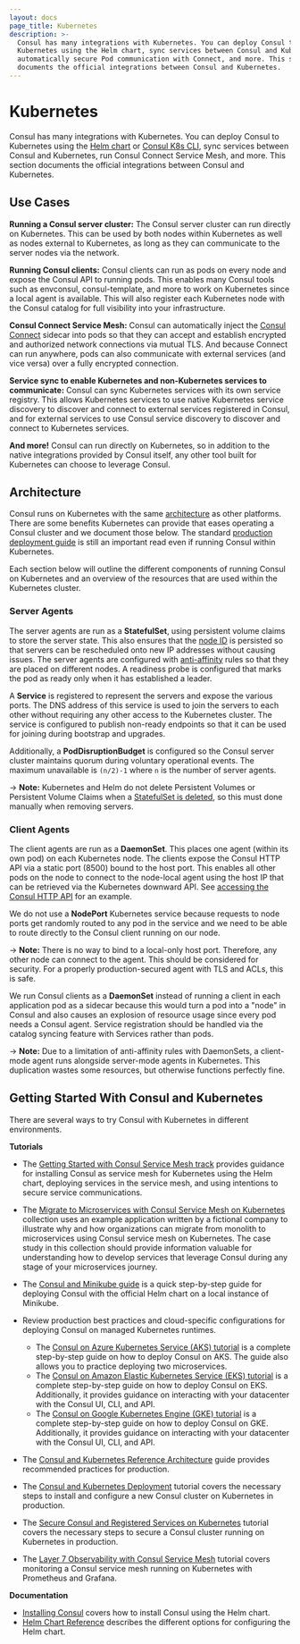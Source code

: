```yaml
---
layout: docs
page_title: Kubernetes
description: >-
  Consul has many integrations with Kubernetes. You can deploy Consul to
  Kubernetes using the Helm chart, sync services between Consul and Kubernetes,
  automatically secure Pod communication with Connect, and more. This section
  documents the official integrations between Consul and Kubernetes.
---
```


# Kubernetes

Consul has many integrations with Kubernetes. You can deploy Consul
to Kubernetes using the [Helm chart](/docs/k8s/installation/install#helm-chart-installation) or [Consul K8s CLI](/docs/k8s/installation/install#consul-k8s-cli-installation), sync services between Consul and
Kubernetes, run Consul Connect Service Mesh, and more.
This section documents the official integrations between Consul and Kubernetes.

## Use Cases

**Running a Consul server cluster:** The Consul server cluster can run directly
on Kubernetes. This can be used by both nodes within Kubernetes as well as
nodes external to Kubernetes, as long as they can communicate to the server
nodes via the network.

**Running Consul clients:** Consul clients can run as pods on every node
and expose the Consul API to running pods. This enables many Consul tools
such as envconsul, consul-template, and more to work on Kubernetes since a
local agent is available. This will also register each Kubernetes node with
the Consul catalog for full visibility into your infrastructure.

**Consul Connect Service Mesh:**
Consul can automatically inject the [Consul Connect](/docs/connect)
sidecar into pods so that they can accept and establish encrypted
and authorized network connections via mutual TLS. And because Connect
can run anywhere, pods can also communicate with external services (and
vice versa) over a fully encrypted connection.

**Service sync to enable Kubernetes and non-Kubernetes services to communicate:**
Consul can sync Kubernetes services with its own service registry. This allows
Kubernetes services to use native Kubernetes service discovery to discover
and connect to external services registered in Consul, and for external services
to use Consul service discovery to discover and connect to Kubernetes services.

**And more!** Consul can run directly on Kubernetes, so in addition to the
native integrations provided by Consul itself, any other tool built for
Kubernetes can choose to leverage Consul.

## Architecture

Consul runs on Kubernetes with the same
[architecture](/docs/internals/architecture)
as other platforms. There are some benefits Kubernetes can provide
that eases operating a Consul cluster and we document those below. The standard
[production deployment guide](https://learn.hashicorp.com/consul/datacenter-deploy/deployment-guide) is still an
important read even if running Consul within Kubernetes.

Each section below will outline the different components of running Consul
on Kubernetes and an overview of the resources that are used within the
Kubernetes cluster.

### Server Agents

The server agents are run as a **StatefulSet**, using persistent volume
claims to store the server state. This also ensures that the
[node ID](/docs/agent/options#_node_id) is persisted so that servers
can be rescheduled onto new IP addresses without causing issues. The server agents
are configured with
[anti-affinity](https://kubernetes.io/docs/concepts/configuration/assign-pod-node/#affinity-and-anti-affinity)
rules so that they are placed on different nodes. A readiness probe is
configured that marks the pod as ready only when it has established a leader.

A **Service** is registered to represent the servers and expose the various
ports. The DNS address of this service is used to join the servers to each
other without requiring any other access to the Kubernetes cluster. The
service is configured to publish non-ready endpoints so that it can be used
for joining during bootstrap and upgrades.

Additionally, a **PodDisruptionBudget** is configured so the Consul server
cluster maintains quorum during voluntary operational events. The maximum
unavailable is `(n/2)-1` where `n` is the number of server agents.

-> **Note:** Kubernetes and Helm do not delete Persistent Volumes or Persistent
Volume Claims when a
[StatefulSet is deleted](https://kubernetes.io/docs/concepts/workloads/controllers/statefulset/#stable-storage),
so this must done manually when removing servers.

### Client Agents

The client agents are run as a **DaemonSet**. This places one agent
(within its own pod) on each Kubernetes node.
The clients expose the Consul HTTP API via a static port (8500)
bound to the host port. This enables all other pods on the node to connect
to the node-local agent using the host IP that can be retrieved via the
Kubernetes downward API. See
[accessing the Consul HTTP API](/docs/k8s/installation/install#accessing-the-consul-http-api)
for an example.

We do not use a **NodePort** Kubernetes service because requests to node ports get randomly routed
to any pod in the service and we need to be able to route directly to the Consul
client running on our node.

-> **Note:** There is no way to bind to a local-only
host port. Therefore, any other node can connect to the agent. This should be
considered for security. For a properly production-secured agent with TLS
and ACLs, this is safe.

We run Consul clients as a **DaemonSet** instead of running a client in each
application pod as a sidecar because this would turn
a pod into a "node" in Consul and also causes an explosion of resource usage
since every pod needs a Consul agent. Service registration should be handled via the
catalog syncing feature with Services rather than pods.

-> **Note:** Due to a limitation of anti-affinity rules with DaemonSets,
a client-mode agent runs alongside server-mode agents in Kubernetes. This
duplication wastes some resources, but otherwise functions perfectly fine.

## Getting Started With Consul and Kubernetes

There are several ways to try Consul with Kubernetes in different environments.

**Tutorials**

- The [Getting Started with Consul Service Mesh track](https://learn.hashicorp.com/tutorials/consul/service-mesh?utm_source=WEBSITE&utm_medium=WEB_IO&utm_offer=ARTICLE_PAGE&utm_content=DOCS)
  provides guidance for installing Consul as service mesh for Kubernetes using the Helm
  chart, deploying services in the service mesh, and using intentions to secure service
  communications.

- The [Migrate to Microservices with Consul Service Mesh on Kubernetes](https://learn.hashicorp.com/collections/consul/microservices?utm_source=WEBSITE&utm_medium=WEB_IO&utm_offer=ARTICLE_PAGE&utm_content=DOCS)
  collection uses an example application written by a fictional company to illustrate why and how organizations can
  migrate from monolith to microservices using Consul service mesh on Kubernetes. The case study in this collection
  should provide information valuable for understanding how to develop services that leverage Consul during any stage
  of your microservices journey.

- The [Consul and Minikube guide](https://learn.hashicorp.com/tutorials/consul/kubernetes-minikube?utm_source=consul.io&utm_medium=docs) is a quick step-by-step guide for deploying Consul with the official Helm chart on a local instance of Minikube.

- Review production best practices and cloud-specific configurations for deploying Consul on managed Kubernetes runtimes.

  - The [Consul on Azure Kubernetes Service (AKS) tutorial](https://learn.hashicorp.com/tutorials/consul/kubernetes-aks-azure?utm_source=consul.io&utm_medium=docs) is a complete step-by-step guide on how to deploy Consul on AKS. The guide also allows you to practice deploying two microservices.
  - The [Consul on Amazon Elastic Kubernetes Service (EKS) tutorial](https://learn.hashicorp.com/tutorials/consul/kubernetes-eks-aws?utm_source=consul.io&utm_medium=docs) is a complete step-by-step guide on how to deploy Consul on EKS. Additionally, it provides guidance on interacting with your datacenter with the Consul UI, CLI, and API.
  - The [Consul on Google Kubernetes Engine (GKE) tutorial](https://learn.hashicorp.com/tutorials/consul/kubernetes-gke-google?utm_source=consul.io&utm_medium=docs) is a complete step-by-step guide on how to deploy Consul on GKE. Additionally, it provides guidance on interacting with your datacenter with the Consul UI, CLI, and API.

- The [Consul and Kubernetes Reference Architecture](https://learn.hashicorp.com/tutorials/consul/kubernetes-reference-architecture?utm_source=consul.io&utm_medium=docs) guide provides recommended practices for production.

- The [Consul and Kubernetes Deployment](https://learn.hashicorp.com/tutorials/consul/kubernetes-deployment-guide?utm_source=consul.io&utm_medium=docs) tutorial covers the necessary steps to install and configure a new Consul cluster on Kubernetes in production.

- The [Secure Consul and Registered Services on Kubernetes](https://learn.hashicorp.com/tutorials/consul/kubernetes-secure-agents?in=consul/kubernetes) tutorial covers
  the necessary steps to secure a Consul cluster running on Kubernetes in production.

- The [Layer 7 Observability with Consul Service Mesh](https://learn.hashicorp.com/tutorials/consul/kubernetes-layer7-observability) tutorial covers monitoring a
  Consul service mesh running on Kubernetes with Prometheus and Grafana.

**Documentation**

- [Installing Consul](/docs/k8s/installation/install) covers how to install Consul using the Helm chart.
- [Helm Chart Reference](/docs/k8s/helm) describes the different options for configuring the Helm chart.
